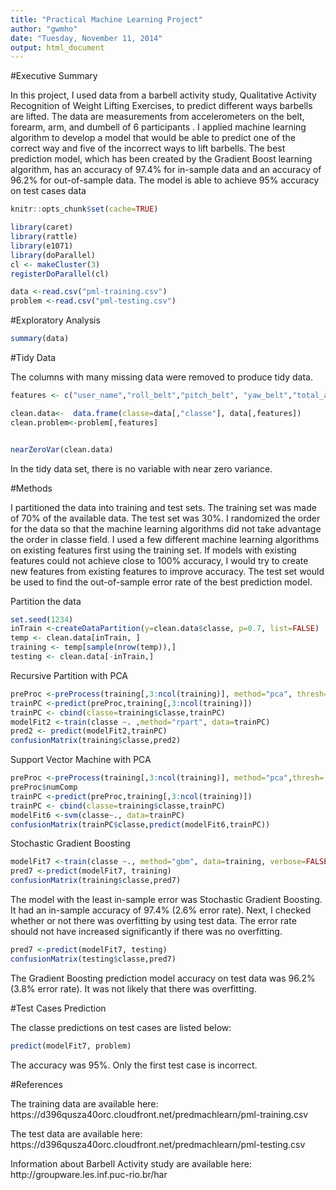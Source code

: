 ```yaml
---
title: "Practical Machine Learning Project"
author: "gwmho"
date: "Tuesday, November 11, 2014"
output: html_document
---
```

#Executive Summary

In this project, I used data from a barbell activity study, Qualitative Activity Recognition of Weight Lifting Exercises, to predict different ways barbells are lifted.  The data are measurements from accelerometers on the belt, forearm, arm, and dumbell of 6 participants .  I applied machine learning algorithm to develop a model that would be able to predict one of the correct way and five of the incorrect ways to lift barbells.  The best prediction model, which has been created by the Gradient Boost learning algorithm, has an accuracy of 97.4% for in-sample data and an accuracy of 96.2% for out-of-sample data.  The model is able to achieve 95% accuracy on test cases data 


```r
knitr::opts_chunk$set(cache=TRUE)
```


```r

library(caret)
library(rattle)
library(e1071)
library(doParallel)
cl <- makeCluster(3)
registerDoParallel(cl)

data <-read.csv("pml-training.csv")
problem <-read.csv("pml-testing.csv")
```


#Exploratory Analysis

```r
summary(data)

```


#Tidy Data

The columns with many missing data were removed to produce tidy data. 

```r

features <- c("user_name","roll_belt","pitch_belt", "yaw_belt","total_accel_belt","gyros_belt_x","gyros_belt_y","gyros_belt_z","accel_belt_x", "accel_belt_y","accel_belt_z","magnet_belt_x","magnet_belt_y","magnet_belt_z", "roll_arm","pitch_arm","yaw_arm","total_accel_arm","gyros_arm_x","gyros_arm_y","gyros_arm_z","accel_arm_x","accel_arm_y","accel_arm_z","magnet_arm_x","magnet_arm_y","magnet_arm_z","roll_dumbbell","pitch_dumbbell","yaw_dumbbell","total_accel_dumbbell","gyros_dumbbell_x","gyros_dumbbell_y","gyros_dumbbell_z","accel_dumbbell_x","accel_dumbbell_y","accel_dumbbell_z","magnet_dumbbell_x","magnet_dumbbell_y","magnet_dumbbell_z","roll_forearm","pitch_forearm","yaw_forearm","total_accel_forearm","gyros_forearm_x","gyros_forearm_y","gyros_forearm_z","accel_forearm_x","accel_forearm_y","accel_forearm_z","magnet_forearm_x","magnet_forearm_y","magnet_forearm_z")

clean.data<-  data.frame(classe=data[,"classe"], data[,features])
clean.problem<-problem[,features]


nearZeroVar(clean.data)

```
In the tidy data set, there is no variable with near zero variance. 

#Methods

I partitioned the data into training and test sets.  The training set was made of 70% of the available data.  The test set was 30%.  I randomized the order for the data so that the machine learning algorithms did not take advantage the order in classe field.  I used a few different machine learning algorithms on existing features first using the training set.   If models with existing features could not achieve close to 100% accuracy, I would try to create new features from existing features to improve accuracy. The test set would be used to find the out-of-sample error rate of the best prediction model.

Partition the data
```r

set.seed(1234)
inTrain <-createDataPartition(y=clean.data$classe, p=0.7, list=FALSE)
temp <- clean.data[inTrain, ]
training <- temp[sample(nrow(temp)),]             
testing <- clean.data[-inTrain,]


```


Recursive Partition with PCA

```r

preProc <-preProcess(training[,3:ncol(training)], method="pca", thresh=0.95)
trainPC <-predict(preProc,training[,3:ncol(training)])
trainPC <- cbind(classe=training$classe,trainPC)
modelFit2 <-train(classe ~. ,method="rpart", data=trainPC)
pred2 <- predict(modelFit2,trainPC)
confusionMatrix(training$classe,pred2)
```


Support Vector Machine with PCA
```r

preProc <-preProcess(training[,3:ncol(training)], method="pca",thresh=.95)
preProc$numComp
trainPC <-predict(preProc,training[,3:ncol(training)])
trainPC <- cbind(classe=training$classe,trainPC)
modelFit6 <-svm(classe~., data=trainPC)
confusionMatrix(trainPC$classe,predict(modelFit6,trainPC))
```

Stochastic Gradient Boosting
```r

modelFit7 <-train(classe ~., method="gbm", data=training, verbose=FALSE)
pred7 <-predict(modelFit7, training)
confusionMatrix(training$classe,pred7)
```


The model with the least in-sample error was Stochastic Gradient Boosting.  It had an in-sample accuracy of 97.4%  (2.6% error rate).  Next, I checked whether or not there was overfitting by using test data.  The error rate should not have increased significantly if there was no overfitting.

```r
pred7 <-predict(modelFit7, testing)
confusionMatrix(testing$classe,pred7)
```

The Gradient Boosting prediction model accuracy on test data was 96.2% (3.8% error rate).  It was not likely that there was overfitting.


#Test Cases Prediction 

The classe predictions on test cases are listed below:
```r
predict(modelFit7, problem)
```

The accuracy was 95%.  Only the first test case is incorrect.


#References

The training data are available here: 
https://d396qusza40orc.cloudfront.net/predmachlearn/pml-training.csv

The test data are available here: 
https://d396qusza40orc.cloudfront.net/predmachlearn/pml-testing.csv

Information about Barbell Activity study are available here:
http://groupware.les.inf.puc-rio.br/har 



 

